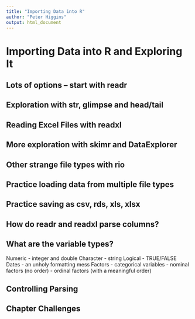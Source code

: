 ```yaml
---
title: "Importing Data into R"
author: "Peter Higgins"
output: html_document
---
```



# Importing Data into R and Exploring It


## Lots of options – start with readr

## Exploration with str, glimpse and head/tail

## Reading Excel Files with readxl

## More exploration with skimr and DataExplorer

## Other strange file types with rio

## Practice loading data from multiple file types

## Practice saving as csv, rds, xls, xlsx

## How do readr and readxl parse columns?

## What are the variable types?
Numeric - integer and double
Character - string
Logical - TRUE/FALSE
Dates - an unholy formatting mess
Factors - categorical variables
- nominal factors (no order)
- ordinal factors (with a meaningful order)

## Controlling Parsing

## Chapter Challenges
